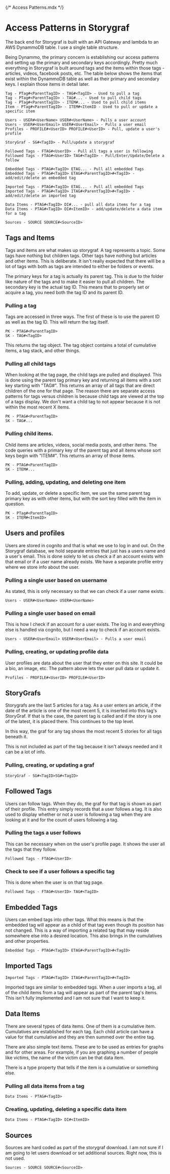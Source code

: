 {/* Access Patterns.mdx */}

# Access Patterns in Storygraf

The back end for Storygraf is built with an API Gateway and lambda to an AWS DynammoDB table. I use a single table structure.

Being Dynammo, the primary concern is establishing our access patterns and setting up the primary and secondary keys accordingly. Pretty much everything in Storygraf is built around tags and the items within those tags - articles, videos, facebook posts, etc. The table below shows the items that exist within the DynammoDB table as well as their primary and secondary keys. I explain those items in detail later.

```
Tag - PTag#<ParentTagID> - TAG#<TagID> - Used to pull a tag
Tag - PTag#<ParentTagID> - TAG#... - Used to pull child tags
Tag - PTag#<ParentTagID> - ITEM#... - Used to pull child items
Item - PTag#<ParentTagID> - ITEM#<ItemID - Used to pull or update a specific item

Users - USER#<UserName> USER#<UserName> - Pulls a user account
Users - USER#<UserEmail> USER#<UserEmail> - Pulls a user email
Profiles - PROFILE#<UserID> PROFILE#<UserID> - Pull, update a user's profile

StoryGraf - SG#<TagID> - Pull/update a storygraf

Followed Tags - FTAG#<UserID> - Pull all tags a user is following
Followed Tags - FTAG#<UserID> TAG#<TagID> - Pull/Enter/Update/Delete a follow

Embedded Tags - PTAG#<TagID> ETAG... - Pull all embedded Tags
Embedded Tags - PTAG#<TagID> ETAG#<ParentTagID>#<TagID> - add/edit/delete an embedded tag

Imported Tags - PTAG#<TagID> ETAG... - Pull all embedded Tags
Imported Tags - PTAG#<TagID> ITAG#<ParentTagID>#<TagID> - add/edit/delete an imported tag

Data Items - PTAG#<TagID> DI#... - pull all data items for a tag
Data Items - PTAG#<TagID> DI#<ItemID> - add/update/delete a data item for a tag

Sources - SOURCE SOURCE#<SourceID>

```

## Tags and Items

Tags and items are what makes up storygraf. A tag represents a topic. Some tags have nothing but children tags. Other tags have nothing but articles and other items. This is deliberate. It isn't really expected that there will be a lot of tags with both as tags are intended to either be folders or events.

The primary keys for a tag is actually its parent tag. This is due to the folder like nature of the tags and to make it easier to pull all children. The secondary key is the actual tag ID. This means that to properly set or acquire a tag, you need both the tag ID and its parent ID.

### Pulling a tag

Tags are accessed in three ways. The first of these is to use the parent ID as well as the tag ID. This will return the tag itself.

```
PK - PTAG#<ParentTagID>
SK - TAG#<TagID>
```

This returns the tag object. The tag object contains a total of cumulative items, a tag stack, and other things.

### Pulling all child tags

When looking at the tag page, the child tags are pulled and displayed. This is done using the parent tag primary key and returning all items with a sort key starting with "TAG#". This returns an array of all tags that are direct children of the one for that page. The reason there are separate access patterns for tags versus children is because child tags are viewed at the top of a tags display. We don't want a child tag to not appear because it is not within the most recent X items.

```
PK - PTAG#<ParentTagID>
SK - TAG#...
```

### Pulling child items.

Child items are articles, videos, social media posts, and other items. The code queries with a primary key of the parent tag and all items whose sort keys begin with "ITEM#". This returns an array of those items.

```
PK - PTAG#<ParentTagID>
SK - ITEM#...
```

### Pulling, adding, updating, and deleting one item

To add, update, or delete a specific item, we use the same parent tag primary key as with other items, but with the sort key filled with the item in question.

```
PK - PTag#<ParentTagID>
SK - ITEM#<ItemID>
```

## Users and profiles

Users are stored in cognito and that is what we use to log in and out. On the Storygraf database, we hold separate entries that just has a users name and a user's email. This is done solely to let us check a if an account exists with that email or if a user name already exists. We have a separate profile entry where we store info about the user.

### Pulling a single user based on username

As stated, this is only necessary so that we can check if a user name exists.

```
Users - USER#<UserName> USER#<UserName>
```

### Pulling a single user based on email

This is how I check if an account for a user exists. The log in and everything else is handled via cognito, but I need a way to check if an account exists.

```
Users - USER#<UserEmail> USER#<UserEmail> - Pulls a user email
```

### Pulling, creating, or updating profile data

User profiles are data about the user that they enter on this site. It could be a bio, an image, etc. The pattern above lets the user pull data or update it.

```
Profiles - PROFILE#<UserID> PROFILE#<UserID>
```

## StoryGrafs

Storygrafs are the last 5 articles for a tag. As a user enters an article, if the date of the article is one of the most recent 5, it is inserted into this tag's StoryGraf. If that is the case, the parent tag is called and if the story is one of the latest, it is placed there. This continues to the top level.

In this way, the graf for any tag shows the most recent 5 stories for all tags beneath it.

This is not included as part of the tag because it isn't always needed and it can be a lot of info.

### Pulling, creating, or updating a graf

```
StoryGraf - SG#<TagID>SG#<TagID>
```

## Followed Tags

Users can follow tags. When they do, the graf for that tag is shown as part of their profile. This entry simply records that a user follows a tag. It is also used to display whether or not a user is following a tag when they are looking at it and for the count of users following a tag.

### Pulling the tags a user follows

This can be necessary when on the user's profile page. It shows the user all the tags that they follow.

```
Followed Tags - FTAG#<UserID>
```

### Check to see if a user follows a specific tag

This is done when the user is on that tag page.

```
Followed Tags - FTAG#<UserID> TAG#<TagID>
```

## Embedded Tags

Users can embed tags into other tags. What this means is that the embedded tag will appear as a child of that tag even though its position has not changed. This is a way of importing a related tag that may reside somewhere else into a desired location. This also brings in the cumulatives and other properties.

```
Embedded Tags - PTAG#<TagID> ETAG#<ParentTagID>#<TagID>
```

## Imported Tags

```
Imported Tags - PTAG#<TagID> ITAG#<ParentTagID>#<TagID>
```

Imported tags are similar to embedded tags. When a user imports a tag, all of the child items from a tag will appear as part of the parent tag's items. This isn't fully implemented and I am not sure that I want to keep it.

## Data Items

There are several types of data items. One of them is a cumulative item. Cumulatives are established for each tag. Each child article can have a value for that cumulative and they are then summed over the entire tag.

There are also simple text items. These are to be used as entries for graphs and for other areas. For example, if you are graphing a number of people like victims, the name of the victim can be that data item.

There is a type property that tells if the item is a cumulative or something else.

### Pulling all data items from a tag

```
Data Items - PTAG#<TagID>
```

### Creating, updating, deleting a specific data item

```
Data Items - PTAG#<TagID> DI#<ItemID>
```

## Sources

Sources are hard coded as part of the storygraf download. I am not sure if I am going to let users download or set additional sources. Right now, this is not used.

```
Sources - SOURCE SOURCE#<SourceID>
```
